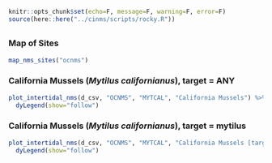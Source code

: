 
```r
knitr::opts_chunk$set(echo=F, message=F, warning=F, error=F)
source(here::here("../cinms/scripts/rocky.R"))
```

## {.tabset}

### Map of Sites

```r
map_nms_sites("ocnms")
```

### California Mussels (_Mytilus californianus_), target = ANY {.active}

```r
plot_intertidal_nms(d_csv, "OCNMS", "MYTCAL", "California Mussels") %>%
  dyLegend(show="follow")
```

### California Mussels (_Mytilus californianus_), target = mytilus

```r
plot_intertidal_nms(d_csv, "OCNMS", "MYTCAL", "California Mussels [target = mytilus]", "mytilus") %>%
  dyLegend(show="follow")
```
